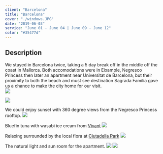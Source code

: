 ```yaml
---
client: "Barcelona"
title: "Barcelona"
cover: "./windows.JPG"
date: "2019-06-03"
service: "June 01 - June 04 | June 09 - June 12"
color: "#35477d"
---
```


## Description

We stayed in Barcelona twice, taking a 5 day break off in the middle off the coast in Mallorca. Both accomodations were in Eixample, Negresco Princess then later an apartment near Universitat de Barcelona, but their proximity to both the beach and must see destination Sagrada Familia gave us a chance to make the city home for our visit.  
![](./windows.JPG) 

![](./sagrada.jpg) 

We could enjoy sunset with 360 degree views from the Negresco Princess rooftop. 
![](./sunset.JPG)

Bluefin tuna with wasabi ice cream from [Vivant](http://vivant.eltenedor.rest/en_GB/#)
![](./food.JPG)

Relaxing surrounded by the local flora at [Ciutadella Park](https://goo.gl/maps/fbnChVuHryxSgr4W6)
![](./park.jpg)

The natural light and sun room for the apartment.
![](./space.jpg)
![](./livingroom.jpg)
